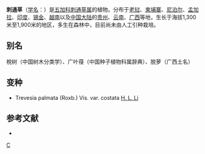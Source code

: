 {{Speciesbox 
| taxon = Trevesia palmata
| authority = (Roxb.) Vis.
| subdivision_ranks =[[变种|变种]]
| subdivision =
* 刺通草 ''T. p.'' var. ''palmata''
}}

'''刺通草'''（[[学名|学名]]：{{lang|la|''Trevesia palmata''}}）是[[五加科|五加科]][[刺通草属|刺通草属]]的植物。分布于[[老挝|老挝]]、[[柬埔寨|柬埔寨]]、[[尼泊尔|尼泊尔]]、[[孟加拉|孟加拉]]、[[印度|印度]]、[[锡金|锡金]]、[[越南|越南]]以及[[中国大陆|中国大陆]]的[[贵州|贵州]]、[[云南|云南]]、[[广西|广西]]等地，生长于海拔1,300米至1,900米的地区，多生在森林中，目前尚未由人工引种栽培。

== 别名 ==
梲树（中国树木分类学）、广叶葠（中国种子植物科属辞典）、脱萝（广西土名）

== 变种 ==
* Trevesia palmata (Roxb.) Vis. var. costata [[李惠林|H. L. Li]]

== 参考文献 ==
<div class="references-small">
* {{cite web| url =http://www.bioinfo.cn/db05/KmzwSpecies.php?action=view&id=373| title =刺通草（原变种）| work =《中国高等植物数据库全库》| publisher =中国科学院微生物研究所| author =昆明植物研究所| accessdate =2009-02-21| deadurl =yes| archiveurl =https://web.archive.org/web/20160305065653/http://www.bioinfo.cn/db05/KmzwSpecies.php?action=view&id=373| archivedate =2016-03-05}}
</div>
{{Taxonbar|from=Q3538548}}

[[Category:刺通草属|C]]
